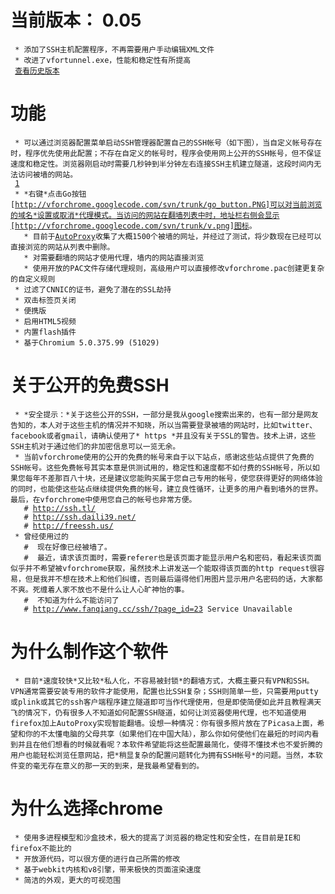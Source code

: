 = 当前版本： 0.05 =
  * 添加了SSH主机配置程序，不再需要用户手动编辑XML文件
  * 改进了vfortunnel.exe，性能和稳定性有所提高
  [https://code.google.com/p/vforchrome/wiki/History 查看历史版本]

= 功能 =
  * 可以通过浏览器配置菜单启动SSH管理器配置自己的SSH帐号（如下图），当自定义帐号存在时，程序优先使用此配置；不存在自定义的帐号时，程序会使用网上公开的SSH帐号，但不保证速度和稳定性。浏览器刚启动时需要几秒钟到半分钟左右连接SSH主机建立隧道，这段时间内无法访问被墙的网站。
  [http://vforchrome.googlecode.com/svn/trunk/005.png]
  * *右键*点击Go按钮[http://vforchrome.googlecode.com/svn/trunk/go_button.PNG]可以对当前浏览的域名*设置或取消*代理模式。当访问的网站在翻墙列表中时，地址栏右侧会显示[http://vforchrome.googlecode.com/svn/trunk/v.png]图标。
    * 目前于[http://code.google.com/p/autoproxy-gfwlist AutoProxy]收集了大概1500个被墙的网址，并经过了测试，将少数现在已经可以直接浏览的网站从列表中删除。
    * 对需要翻墙的网站才使用代理，墙内的网站直接浏览
    * 使用开放的PAC文件存储代理规则，高级用户可以直接修改vforchrome.pac创建更复杂的自定义规则
  * 过滤了CNNIC的证书，避免了潜在的SSL劫持
  * 双击标签页关闭
  * 便携版
  * 启用HTML5视频
  * 内置flash插件
  * 基于Chromium 5.0.375.99 (51029)

=关于公开的免费SSH=
  * *安全提示：*关于这些公开的SSH，一部分是我从google搜索出来的，也有一部分是网友告知的，本人对于这些主机的情况并不知晓，所以当需要登录被墙的网站时，比如twitter、facebook或者gmail，请确认使用了* https *并且没有关于SSL的警告。技术上讲，这些SSH主机对于通过他们的非加密信息可以一览无余。
  * 当前vforchrome使用的公开的免费的帐号来自于以下站点，感谢这些站点提供了免费的SSH帐号。这些免费帐号其实本意是供测试用的，稳定性和速度都不如付费的SSH帐号，所以如果您每年不差那百八十块，还是建议您能购买属于您自己专用的帐号，使您获得更好的网络体验的同时，也能使这些站点继续提供免费的帐号，建立良性循环，让更多的用户看到墙外的世界。最后，在vforchrome中使用您自己的帐号也非常方便。
    # http://ssh.tl/
    # http://ssh.daili39.net/
    # http://freessh.us/
  * 曾经使用过的
    # {{{http://free.ssh.vpn.net.in/}}} 现在好像已经被墙了。
    # {{{http://www.sshcenter.info/free-ssh-account.php}}} 最近，请求该页面时，需要referer也是该页面才能显示用户名和密码，看起来该页面似乎并不希望被vforchrome获取，虽然技术上讲发送一个能取得该页面的http request很容易，但是我并不想在技术上和他们纠缠，否则最后逼得他们用图片显示用户名密码的话，大家都不爽。死缠着人家不放也不是什么让人心旷神怡的事。
    # {{{http://ssh.daili.vc/}}} 不知道为什么不能访问了
    # http://www.fanqiang.cc/ssh/?page_id=23 Service Unavailable

= 为什么制作这个软件 =
  * 目前*速度较快*又比较*私人化，不容易被封锁*的翻墙方式，大概主要只有VPN和SSH。VPN通常需要安装专用的软件才能使用，配置也比SSH复杂；SSH则简单一些，只需要用putty或plink或其它的ssh客户端程序建立隧道即可当作代理使用，但是即使简便如此并且教程满天飞的情况下，仍有很多人不知道如何配置SSH隧道，如何让浏览器使用代理，也不知道使用firefox加上AutoProxy实现智能翻墙。设想一种情况：你有很多照片放在了Picasa上面，希望和你的不太懂电脑的父母共享（如果他们在中国大陆），那么你如何使他们在最短的时间内看到并且在他们想看的时候就看呢？本软件希望能将这些配置最简化，使得不懂技术也不爱折腾的用户也能轻松浏览任意网站，把*稍显复杂的配置问题转化为拥有SSH帐号*的问题。当然，本软件变的毫无存在意义的那一天的到来，是我最希望看到的。

= 为什么选择chrome =

  * 使用多进程模型和沙盒技术，极大的提高了浏览器的稳定性和安全性，在目前是IE和firefox不能比的
  * 开放源代码，可以很方便的进行自己所需的修改
  * 基于webkit内核和v8引擎，带来极快的页面渲染速度
  * 简洁的外观，更大的可视范围